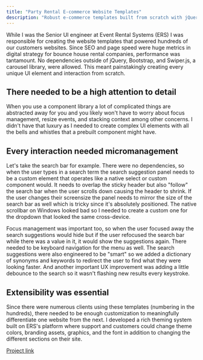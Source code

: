 ```yaml
---
title: "Party Rental E-commerce Website Templates"
description: "Robust e-commerce templates built from scratch with jQuery and Bootstrap"
---
```


While I was the Senior UI engineer at Event Rental Systems (ERS) I was responsible for creating the website templates that powered hundreds of our customers websites. Since SEO and page speed were huge metrics in digital strategy for bounce house rental companies, performance was tantamount. No dependencies outside of jQuery, Bootstrap, and Swiper.js, a carousel library, were allowed. This meant painstakingly creating every unique UI element and interaction from scratch.

## There needed to be a high attention to detail

When you use a component library a lot of complicated things are abstracted away for you and you likely won't have to worry about focus management, resize events, and stacking context among other concerns. I didn't have that luxury as I needed to create complex UI elements with all the bells and whistles that a prebuilt component might have.

## Every interaction needed micromanagement

Let's take the search bar for example. There were no dependencies, so when the user types in a search term the search suggestion panel needs to be a custom element that operates like a native select or custom component would. It needs to overlap the sticky header but also "follow" the search bar when the user scrolls down causing the header to shrink. If the user changes their screensize the panel needs to mirror the size of the search bar as well which is tricky since it's absolutely positioned. The native scrollbar on Windows looked bad so I needed to create a custom one for the dropdown that looked the same cross-device.

Focus management was important too, so when the user focused away the search suggestions would hide but if the user refocused the search bar while there was a value in it, it would show the suggestions again. There needed to be keyboard navigation for the menu as well. The search suggestions were also engineered to be "smart" so we added a dictionary of synonyms and keywords to redirect the user to find what they were looking faster. And another important UX improvement was adding a little debounce to the search so it wasn't flashing new results every keystroke.

## Extensibility was essential

Since there were numerous clients using these templates (numbering in the hundreds), there needed to be enough customization to meaningfully differentiate one website from the next. I developed a rich theming system built on ERS's platform where support and customers could change theme colors, branding assets, graphics, and the font in addition to changing the different sections on their site.

[Project link](https://premium-template.ourers.com/)
